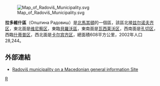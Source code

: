 [[File:Map_of_Radoviš_Municipality.svg|right]]

'''拉多維什區'''（Општина Радовиш）是[[北馬其頓|北馬其頓]]的一個區，該區北接[[兹尔诺夫齐区|兹尔诺夫齐区]]，東北面是[[维尼察区|维尼察区]]，東臨[[貝羅沃區|貝羅沃區]]，東南面是[[瓦西莱沃区|瓦西莱沃区]]，西南面是[[孔切区|孔切区]]，西臨[[什蒂普区|什蒂普区]]，西北面是[[卡尔宾齐区|卡尔宾齐区]]，總面積608平方公里，2002年人口28,244。

==外部連結==
* [http://makedonija.name/municipalities/radovis Radoviš municipality on a Macedonian general information Site] {{Wayback|url=http://makedonija.name/municipalities/radovis |date=20210304172118 }}

{{馬其頓行政區劃}}

[[Category:北马其顿行政区划|R]]


{{Macedonia-stub}}